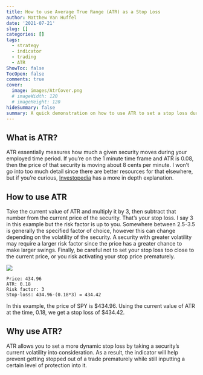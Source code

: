 ```yaml
---
title: How to use Average True Range (ATR) as a Stop Loss
author: Matthew Van Huffel
date: '2021-07-21'
slug: []
categories: []
tags: 
  - strategy
  - indicator
  - trading
  - ATR
ShowToc: false
TocOpen: false
comments: true
cover:
  image: images/AtrCover.png
  # imageWidth: 120
  # imageHeight: 120
hideSummary: false
summary: A quick demonstration on how to use ATR to set a stop loss during a trade. 
---
```


## What is ATR?

ATR essentially measures how much a given security moves during your employed time period. If you're on the 1 minute time frame and ATR is 0.08, then the price of that security is moving about 8 cents per minute. I won't go into too much detail since there are better resources for that elsewhere, but if you're curious, [Investopedia](https://www.investopedia.com/terms/a/atr.asp) has a more in depth explanation. 

## How to use ATR

Take the current value of ATR and multiply it by 3, then subtract that number from the current price of the security. That's your stop loss. I say 3 in this example but the risk factor is up to you. Somewhere between 2.5-3.5 is generally the specified factor of choice, however this can change depending on the volatility of the security. A security with greater volatility may require a larger risk factor since the price has a greater chance to make larger swings. Finally, be careful not to set your stop loss too close to the current price, or you risk activating your stop price prematurely. 

![](images/exampleatr2.png)
```
Price: 434.96
ATR: 0.18
Risk factor: 3
Stop-loss: 434.96-(0.18*3) = 434.42
```
In this example, the price of SPY is $434.96. Using the current value of ATR at the time, 0.18, we get a stop loss of $434.42.


## Why use ATR?

ATR allows you to set a more dynamic stop loss by taking a security's current volatility into consideration. As a result, the indicator will help prevent getting stopped out of a trade prematurely while still inputting a certain level of protection into it. 